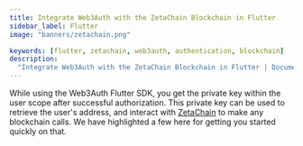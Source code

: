 ```yaml
---
title: Integrate Web3Auth with the ZetaChain Blockchain in Flutter
sidebar_label: Flutter
image: "banners/zetachain.png"

keywords: [flutter, zetachain, web3auth, authentication, blockchain]
description:
  "Integrate Web3Auth with the ZetaChain Blockchain in Flutter | Documentation - Web3Auth"
---
```



<SEO
  title="Integrate Web3Auth with the ZetaChain Blockchain in Flutter"
  description="Integrate Web3Auth with the ZetaChain Blockchain in Flutter | Documentation - Web3Auth"
  image="https://web3auth.io/docs/banners/zetachain.png"
  slug="/connect-blockchain/evm/zetachain/flutter"
/>

While using the Web3Auth Flutter SDK, you get the private key within the user scope after successful
authorization. This private key can be used to retrieve the user's address, and interact with
[ZetaChain](https://www.zetachain.com/) to make any blockchain calls. We have highlighted a few here
for getting you started quickly on that.

<EVMInteraction />

